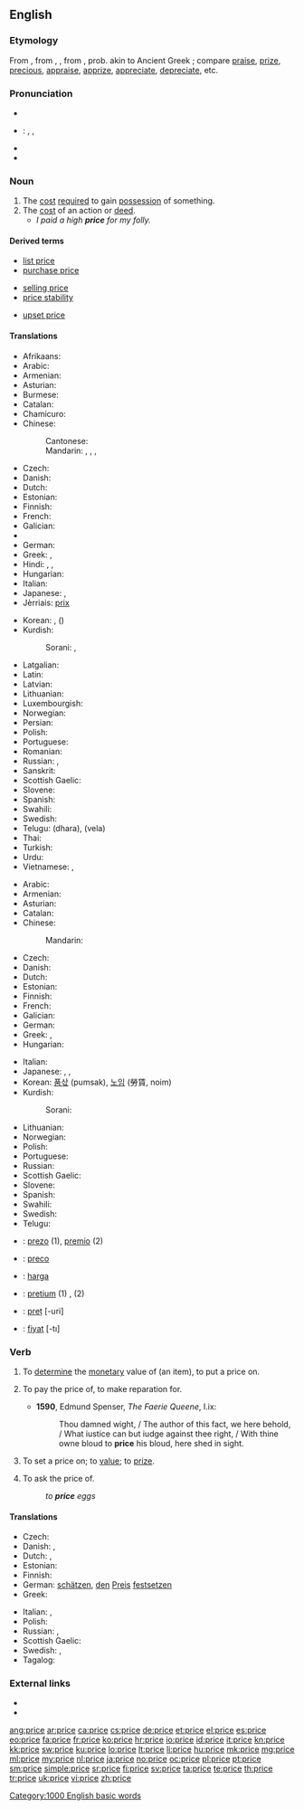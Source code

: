 {{also|Price}}
==English==

===Etymology===
From {{etyl|enm}} {{term|price|lang=enm||price, prize, value, excellence}}, from {{etyl|fro}} {{term|pris}}, {{term|preis}}, from {{etyl|la}} {{term|pretium||worth, price, money spent, wages, reward}}, prob. akin to Ancient Greek {{term|περνάω||I sell|lang=grc}}; compare [[praise]], [[prize]], [[precious]], [[appraise]], [[apprize]], [[appreciate]], [[depreciate]], etc.

===Pronunciation===
* {{rhymes|aɪs}}
* {{qualifier|UK, US}}: {{enPR|prīs}}, {{IPA|/pɹaɪs/}}, {{X-SAMPA|/praIs/}}
* {{audio|en-us-price.ogg|Audio (US)}}
* {{audio|En-uk-price.ogg|Audio (UK)}}

===Noun===
{{en-noun}}

# The [[cost]] [[require]]d to gain [[possession]] of something.
# The [[cost]] of an action or [[deed]].
#* ''I paid a high '''price''' for my folly.''

====Derived terms====
{{rel-top3|Terms derived from ''price'' (noun)}}
* [[list price]]
* [[purchase price]]
{{rel-mid3}}
* [[selling price]]
* [[price stability]]
{{rel-mid3}}
* [[upset price]]
{{rel-bottom}}

====Translations====
{{trans-top|cost required to gain possession of something}}
* Afrikaans: {{t-|af|prys|xs=Afrikaans}}
* Arabic: {{t-|ar|ثمن|m|tr=tháman}}
* Armenian: {{t+|hy|գին|tr=gin}}
* Asturian: {{t-|ast|preciu|m}}
* Burmese: {{t+|my|ဈေး|tr=ze:|sc=Mymr}}
* Catalan: {{t+|ca|preu|m}}
* Chamicuro: {{tø|ccc|iso'no}}
* Chinese:
*: Cantonese: {{tø|yue|價格|tr=gaa3 gaak3|sc=Hani|xs=Cantonese}}
*: Mandarin: {{t-|cmn|價格|sc=Hani}}, {{t-|cmn|价格|tr=jiàgé|sc=Hani}}, {{t-|cmn|價錢|sc=Hani}}, {{t-|cmn|价钱|tr=jiàqian|sc=Hani}}
* Czech: {{t+|cs|cena|f}}
* Danish: {{t+|da|pris|c}}
* Dutch: {{t+|nl|prijs|m}}
* Estonian: {{t+|et|hind}}
* Finnish: {{t+|fi|hinta}}
* French: {{t+|fr|prix|m}}
* Galician: {{t+|gl|prezo|m}}
* {{trreq|Georgian}}
* German: {{t+|de|Preis|m}}
* Greek: {{t+|el|τιμή|f|tr=timí}}, {{t+|el|αξία|f|tr=aksía}}
* Hindi: {{t-|hi|मूल्य|tr=mūly|xs=Hindi}}, {{t-|hi|दाम|m|tr=dām|sc=Deva}}, {{t-|hi|क़ीमत|f|tr=qīmat|sc=Deva}}
* Hungarian: {{t+|hu|ár}}
* Italian: {{t+|it|prezzo|m}}
* Japanese: {{t+|ja|価格|tr=[[かかく]], kakaku}}, {{t-|ja|値段|tr=[[ねだん]], nedan}}
* Jèrriais: [[prix#Jèrriais|prix]] {{m}}
{{trans-mid}}
* Korean: {{t+|ko|값|tr=gap|sc=Hang}}, {{t+|ko|가격|tr=gagyeok|sc=Hang}} ({{t-|ko|賈格|sc=Hani}})
* Kurdish:
*: Sorani: {{ku-Arab|[[به‌ها]]}}, {{ku-Arab|[[نرخ]]}}
* Latgalian: {{tø|ltg|cena|f}}
* Latin: {{t-|la|pretium}}
* Latvian: {{t-|lv|cena|f|xs=Latvian}}
* Lithuanian: {{t+|lt|kaina|f|xs=Lithuanian}}
* Luxembourgish: {{t-|lb|Präis|m}}
* Norwegian: {{t+|no|pris}}
* Persian: {{t+|fa|قیمت|tr=qeymat}}
* Polish: {{t+|pl|cena|f}}
* Portuguese: {{t+|pt|preço|m}}
* Romanian: {{t-|ro|preț}}
* Russian: {{t+|ru|цена|f|tr=cená}}, {{t+|ru|стоимость|f|tr=stóimost’}}
* Sanskrit: {{t-|sa|मूल्य|tr=mūlya|sc=Deva}}
* Scottish Gaelic: {{t-|gd|prìs|f|xs=Scottish Gaelic}}
* Slovene: {{t+|sl|cena|f}}
* Spanish: {{t+|es|precio|m}}
* Swahili: {{t+|sw|bei|xs=Swahili}}
* Swedish: {{t+|sv|pris|n}}
* Telugu: {{t+|te|ధర}} (dhara), {{t+|te|వెల}} (vela)
* Thai: {{t+|th|ราคา|tr=rākhā}}
* Turkish: {{t+|tr|fiyat}}
* Urdu: {{t-|ur|قیمت|f|tr=qīmat|xs=Urdu}}
* Vietnamese: {{t+|vi|giá|xs=Vietnamese}}, {{t+|vi|giá cả|xs=Vietnamese}}
{{trans-bottom}}

{{trans-top|cost of an action or deed}}
* Arabic: {{t-|ar|تكليف|m|tr=takliif}}
* Armenian: {{t+|hy|գին|tr=gin}}
* Asturian: {{t-|ast|preciu|m}}
* Catalan: {{t+|ca|preu|m}}
* Chinese:
*: Mandarin: {{t|cmn|千金|tr=qiānjīn|sc=Hani}}
* Czech: {{t+|cs|cena|f}}
* Danish: {{t+|da|pris|c}}
* Dutch: {{t+|nl|prijs|m}}
* Estonian: {{t+|et|hind}}
* Finnish: {{t+|fi|hinta}}
* French: {{t+|fr|prix|m}}
* Galician: {{t+|gl|prezo|m}}
* German: {{t+|de|Preis|m}}
* Greek: {{t+|el|τίμημα|n|tr=tímima}}, {{t+|el|αντίτιμο|n|tr=andítimo}}
* Hungarian: {{t+|hu|ár}}
{{trans-mid}}
* Italian: {{t+|it|prezzo|m}}
* Japanese: {{t+|ja|費用|tr=[[ひよう]], hiyō}}, {{t-|ja|手間賃|tr=[[てまちん]], temachin}}, {{t+|ja|報酬|tr=[[ほうしゅう]], hōshū}}
* Korean: [[품삯]] (pumsak), [[노임]] (勞賃, noim)
* Kurdish:
*: Sorani: {{ku-Arab|[[نرخ]]}}
* Lithuanian: {{t+|lt|kaina|f|xs=Lithuanian}}
* Norwegian: {{t+|no|pris}}
* Polish: {{t+|pl|cena|f}}
* Portuguese: {{t+|pt|preço|m}}
* Russian: {{t+|ru|цена|f|tr=cená}}
* Scottish Gaelic: {{t-|gd|prìs|f|xs=Scottish Gaelic}}
* Slovene: {{t+|sl|cena|f}}
* Spanish: {{t+|es|precio|m}}
* Swahili: {{t+|sw|bei|xs=Swahili}}
* Swedish: {{t+|sv|pris|n}}
* Telugu: {{t+|te|ఫలితము}}
{{trans-bottom}}

{{checktrans-top}}
* {{ttbc|eo}}: [[prezo]] (1), [[premio]] (2)
* {{ttbc|io}}: [[preco]]
* {{ttbc|id}}: [[harga]]
{{trans-mid}}
* {{ttbc|la}}: [[pretium]] (1) {{n}}, {{t-|la|premium}} {{n}} (2)
* {{ttbc|ro}}: [[preț]] [-uri] {{n}}
* {{ttbc|tr}}: [[fiyat]] [-tı]
{{trans-bottom}}

===Verb===
{{en-verb|pric|ing}}

# To [[determine]] the [[monetary]] value of (an item), to put a price on.
# {{obsolete}} To pay the price of, to make reparation for.
#* '''1590''', Edmund Spenser, ''The Faerie Queene'', I.ix:
#*: Thou damned wight, / The author of this fact, we here behold, / What iustice can but iudge against thee right, / With thine owne bloud to '''price''' his bloud, here shed in sight.
# {{obsolete}} To set a price on; to [[value]]; to [[prize]].
# {{colloquial|dated}} To ask the price of.
#: ''to '''price''' eggs''

====Translations====
{{trans-top|determine or put a price on something}}
* Czech: {{t-|cs|ocenit}}
* Danish: {{t-|da|prissætte}}, {{t-|da|vurdere}}
* Dutch: {{t+|nl|schatten}}, {{t+|nl|prijzen}}
* Estonian: {{t-|et|hindama}}
* Finnish: {{t+|fi|hinnoitella}}
* German: [[schätzen]], [[den]] [[Preis]] [[festsetzen]]
* Greek: {{t+|el|κοστολογώ}}
{{trans-mid}}
* Italian: {{t+|it|stimare}}, {{t+|it|valutare}}
* Polish: {{t-|pl|wycenić}}
* Russian: {{t+|ru|оценивать|tr=otsénivat'}} {{impf}}, {{t+|ru|оценить|tr=ocenít'}} {{pf.}}
* Scottish Gaelic: {{t-|gd|cuir luach air|xs=Scottish Gaelic}}
* Swedish: {{t+|sv|värdera}}, {{t-|sv|prissätta}}
* Tagalog: {{t-|tl|presyo|xs=Tagalog}}
{{trans-bottom}}

===External links===
* {{R:Webster 1913}}
* {{R:Century 1911}}

[[Category:1000 English basic words]]

[[ang:price]]
[[ar:price]]
[[ca:price]]
[[cs:price]]
[[de:price]]
[[et:price]]
[[el:price]]
[[es:price]]
[[eo:price]]
[[fa:price]]
[[fr:price]]
[[ko:price]]
[[hr:price]]
[[io:price]]
[[id:price]]
[[it:price]]
[[kn:price]]
[[kk:price]]
[[sw:price]]
[[ku:price]]
[[lo:price]]
[[lt:price]]
[[li:price]]
[[hu:price]]
[[mk:price]]
[[mg:price]]
[[ml:price]]
[[my:price]]
[[nl:price]]
[[ja:price]]
[[no:price]]
[[oc:price]]
[[pl:price]]
[[pt:price]]
[[sm:price]]
[[simple:price]]
[[sr:price]]
[[fi:price]]
[[sv:price]]
[[ta:price]]
[[te:price]]
[[th:price]]
[[tr:price]]
[[uk:price]]
[[vi:price]]
[[zh:price]]